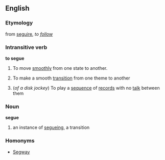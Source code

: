 ==English==
===Etymology===
{{It.}} from [[seguire]], ''to [[follow]]''
===Intransitive verb===
'''to segue'''
# To move [[smoothly]] from one state to another.
#{{music}} To make a smooth [[transition]] from one theme to another
#(''of a disk jockey'') To play a [[sequence]] of [[record]]s with no [[talk]] between them

===Noun===
'''segue'''
# an instance of [[segueing]], a transition

===Homonyms===
*[[Segway]]
